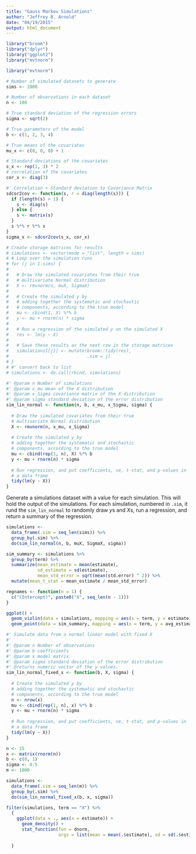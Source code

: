 ```yaml
---
title: "Gauss Markov Simulations"
author: "Jeffrey B. Arnold"
date: "04/19/2015"
output: html_document
---
```


```r
library("broom")
library("dplyr")
library("ggplot2")
library("mvtnorm")

```


```r
library("mvtnorm")

# Number of simulated datasets to generate
sims <- 1000

# Number of observations in each dataset
n <- 100

# True standard deviation of the regression errors
sigma <- sqrt(2)

# True parameters of the model
b <- c(1, 2, 3, 4)

# True means of the covariates
mu_x <- c(0, 0, 0) + 1

# Standard deviations of the covariates
s_x <- rep(1, 3) * 2
# correlation of the covariates
cor_x <- diag(3)
```

```r
#' Correlation + Standard deviation to Covariance Matrix
sdcor2cov <- function(s, r = diag(length(s))) {
  if (length(s) > 1) {
    s <- diag(s)
  } else {
    s <- matrix(s)
  }
  s %*% r %*% s
}
sigma_x <- sdcor2cov(s_x, cor_x)

# Create storage matrices for results
# simulations <- vector(mode = "list", length = sims)
# # Loop over the simulation runs
# for (j in 1:sims) {
# 
#   # Draw the simulated covariates from their true
#   # multivariate Normal distribution
#   X <- rmvnorm(n, muX, SigmaX)
# 
#   # Create the simulated y by
#   # adding together the systematic and stochastic
#   # components, according to the true model
#   mu <- cbind(1, X) %*% b
#   y <- mu + rnorm(n) * sigma
# 
#   # Run a regression of the simulated y on the simulated X
#   res <- lm(y ~ X)
# 
#   # Save these results as the next row in the storage matrices
#   simulations[[j]] <- mutate(broom::tidy(res),
#                              .sim = j)
# }
# #' convert back to list
# simulations <- do.call(rbind, simulations)

#' @param n Number of simulations
#' @param x_mu mean of the X distribution
#' @param x_Sigma covariance matrix of the X distribution
#' @param sigma standard deviation of the error distribution
sim_lin_normal <- function(n, b, x_mu, x_Sigma, sigma) {
  
  # Draw the simulated covariates from their true
  # multivariate Normal distribution
  X <- rmvnorm(n, x_mu, x_Sigma)
  
  # Create the simulated y by
  # adding together the systematic and stochastic
  # components, according to the true model
  mu <- cbind(rep(1, n), X) %*% b
  y <- mu + rnorm(n) * sigma
  
  # Run regression, and put coefficients, se, t-stat, and p-values in 
  # a data frame
  tidy(lm(y ~ X))
}
```

Generate a simulations dataset with a value for each simulation. This will hold the output of the simulations. For each simulation, numbered in `.sim`, it rund the `sim_lin_normal` to randomly draw $y$s and $X$s, run a regression, and return a summary of the regression.
```r
simulations <- 
  data_frame(.sim = seq_len(sims)) %>%
  group_by(.sim) %>% 
  do(sim_lin_normal(n, b, muX, SigmaX, sigma))
```


```r
sim_summary <- simulations %>%
  group_by(term) %>%
  summarize(mean_estimate = mean(estimate),
            sd_estimate = sd(estimate),
            mean_std_error = sqrt(mean(std.error) ^ 2)) %>%
  mutate(mean_t_stat = mean_estimate / mean_std_error)

regnames <- function(n = 1) {
  c("(Intercept)", paste0("X", seq_len(n - 1)))
}
```

```r
ggplot() +
  geom_violin(data = simulations, mapping = aes(x = term, y = estimate)) +
  geom_point(data = sim_summary, mapping = aes(x = term, y = avg_estimate))
```


```r
#' Simulate data from a normal linear model with fixed X
#' 
#' @param n Number of observations
#' @param b coefficients
#' @param x model matrix.
#' @param sigma standard deviation of the error distribution
#' @returns numeric vector of the y values.
sim_lin_normal_fixed_x <- function(b, X, sigma) {
  
  # Create the simulated y by
  # adding together the systematic and stochastic
  # components, according to the true model
  n <- nrow(x)
  mu <- cbind(rep(1, n), x) %*% b
  y <- mu + rnorm(n) * sigma
  
  # Run regression, and put coefficients, se, t-stat, and p-values in 
  # a data frame
  tidy(lm(y ~ X))
}

n <- 15
x <- matrix(rnorm(n))
b <- c(0, 1)
sigma <- 0.5
m <- 1000

simulations <- 
  data_frame(.sim = seq_len(m)) %>%
  group_by(.sim) %>% 
  do(sim_lin_normal_fixed_x(b, x, sigma))

filter(simulations, term == "X") %>%
  {
    ggplot(data = ., aes(x = estimate)) + 
      geom_density() + 
      stat_function(fun = dnorm,
                    args = list(mean = mean(.$estimate), sd = sd(.$estimate)))
    
  }

```
